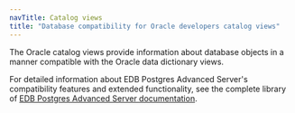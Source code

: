 ```yaml
---
navTitle: Catalog views
title: "Database compatibility for Oracle developers catalog views"
---
```


The Oracle catalog views provide information about database objects in a manner compatible with the Oracle data dictionary views.

For detailed information about EDB Postgres Advanced Server's compatibility features and extended functionality, see the complete library of [EDB Postgres Advanced Server documentation](/epas/latest/).
